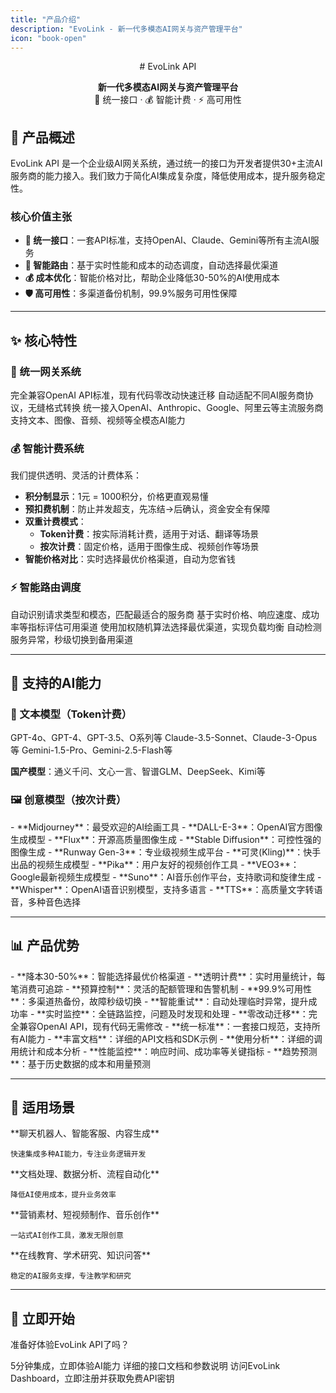 ```yaml
---
title: "产品介绍"
description: "EvoLink - 新一代多模态AI网关与资产管理平台"
icon: "book-open"
---
```


<div align="center">
# EvoLink API

**新一代多模态AI网关与资产管理平台**\
🚀 统一接口 · 💰 智能计费 · ⚡ 高可用性

</div>

## 🎯 产品概述

EvoLink API 是一个企业级AI网关系统，通过统一的接口为开发者提供30\+主流AI服务商的能力接入。我们致力于简化AI集成复杂度，降低使用成本，提升服务稳定性。

### 核心价值主张

- **🔧 统一接口**：一套API标准，支持OpenAI、Claude、Gemini等所有主流AI服务
- **🧠 智能路由**：基于实时性能和成本的动态调度，自动选择最优渠道
- **💰 成本优化**：智能价格对比，帮助企业降低30-50%的AI使用成本
- **🛡️ 高可用性**：多渠道备份机制，99.9%服务可用性保障

---

## ✨ 核心特性

### 🚀 统一网关系统

<CardGroup cols={2}>
  <Card title="完全兼容" icon="code">
    完全兼容OpenAI API标准，现有代码零改动快速迁移
  </Card>
  <Card title="智能转换" icon="arrows-rotate">
    自动适配不同AI服务商协议，无缝格式转换
  </Card>
  <Card title="30+服务商" icon="network-wired">
    统一接入OpenAI、Anthropic、Google、阿里云等主流服务商
  </Card>
  <Card title="多模态支持" icon="shapes">
    支持文本、图像、音频、视频等全模态AI能力
  </Card>
</CardGroup>

### 💰 智能计费系统

我们提供透明、灵活的计费体系：

- **积分制显示**：1元 = 1000积分，价格更直观易懂
- **预扣费机制**：防止并发超支，先冻结→后确认，资金安全有保障
- **双重计费模式**：
  - **Token计费**：按实际消耗计费，适用于对话、翻译等场景
  - **按次计费**：固定价格，适用于图像生成、视频创作等场景
- **智能价格对比**：实时选择最优价格渠道，自动为您省钱

### ⚡ 智能路由调度

<Steps>
  <Step title="请求分析">
    自动识别请求类型和模态，匹配最适合的服务商
  </Step>
  <Step title="渠道评估">
    基于实时价格、响应速度、成功率等指标评估可用渠道
  </Step>
  <Step title="智能调度">
    使用加权随机算法选择最优渠道，实现负载均衡
  </Step>
  <Step title="故障自愈">
    自动检测服务异常，秒级切换到备用渠道
  </Step>
</Steps>

---

## 🎨 支持的AI能力

### 📝 文本模型（Token计费）

<CardGroup cols={3}>
  <Card title="OpenAI系列">
    GPT-4o、GPT-4、GPT-3.5、O系列等
  </Card>
  <Card title="Claude系列">
    Claude-3.5-Sonnet、Claude-3-Opus等
  </Card>
  <Card title="Gemini系列">
    Gemini-1.5-Pro、Gemini-2.5-Flash等
  </Card>
</CardGroup>

**国产模型**：通义千问、文心一言、智谱GLM、DeepSeek、Kimi等

### 🖼️ 创意模型（按次计费）

<Tabs>
  <Tab title="图像生成">
    - **Midjourney**：最受欢迎的AI绘画工具
    - **DALL-E-3**：OpenAI官方图像生成模型
    - **Flux**：开源高质量图像生成
    - **Stable Diffusion**：可控性强的图像生成
  </Tab>
  <Tab title="视频生成">
    - **Runway Gen-3**：专业级视频生成平台
    - **可灵(Kling)**：快手出品的视频生成模型
    - **Pika**：用户友好的视频创作工具
    - **VEO3**：Google最新视频生成模型
  </Tab>
  <Tab title="音频处理">
    - **Suno**：AI音乐创作平台，支持歌词和旋律生成
    - **Whisper**：OpenAI语音识别模型，支持多语言
    - **TTS**：高质量文字转语音，多种音色选择
  </Tab>
</Tabs>

---

## 📊 产品优势

<AccordionGroup>
  <Accordion title="💸 成本效益" icon="dollar-sign">
    - **降本30-50%**：智能选择最优价格渠道
    - **透明计费**：实时用量统计，每笔消费可追踪
    - **预算控制**：灵活的配额管理和告警机制
  </Accordion>
  <Accordion title="🔒 稳定可靠" icon="shield">
    - **99.9%可用性**：多渠道热备份，故障秒级切换
    - **智能重试**：自动处理临时异常，提升成功率
    - **实时监控**：全链路监控，问题及时发现和处理
  </Accordion>
  <Accordion title="⚡ 开发效率" icon="code">
    - **零改动迁移**：完全兼容OpenAI API，现有代码无需修改
    - **统一标准**：一套接口规范，支持所有AI能力
    - **丰富文档**：详细的API文档和SDK示例
  </Accordion>
  <Accordion title="📈 业务洞察" icon="chart-line">
    - **使用分析**：详细的调用统计和成本分析
    - **性能监控**：响应时间、成功率等关键指标
    - **趋势预测**：基于历史数据的成本和用量预测
  </Accordion>
</AccordionGroup>

---

## 🏢 适用场景

<CardGroup cols={2}>
  <Card title="AI应用开发" icon="robot">
    **聊天机器人、智能客服、内容生成**

    快速集成多种AI能力，专注业务逻辑开发
  </Card>
  <Card title="企业数字化" icon="building">
    **文档处理、数据分析、流程自动化**

    降低AI使用成本，提升业务效率
  </Card>
  <Card title="创意内容" icon="palette">
    **营销素材、短视频制作、音乐创作**

    一站式AI创作工具，激发无限创意
  </Card>
  <Card title="教育科研" icon="graduation-cap">
    **在线教育、学术研究、知识问答**

    稳定的AI服务支撑，专注教学和研究
  </Card>
</CardGroup>

---

## 🚀 立即开始

准备好体验EvoLink API了吗？

<CardGroup cols={2}>
  <Card title="快速上手" icon="rocket" href="/quickstart">
    5分钟集成，立即体验AI能力
  </Card>
  <Card title="API文档" icon="book" href="/api-manual">
    详细的接口文档和参数说明
  </Card>
</CardGroup>

<Card title="获取API密钥" icon="key" color="#1E90FF" href="https://evolink.ai/">
  访问EvoLink Dashboard，立即注册并获取免费API密钥
</Card>